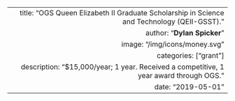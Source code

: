 ---
  title: "OGS Queen Elizabeth II Graduate Scholarship in Science and Technology (QEII-GSST)."
  author: "**Dylan Spicker**"
  image: "/img/icons/money.svg"
  categories: ["grant"]
  description: "$15,000/year; 1 year. Received a competitive, 1 year award through OGS."
  date: "2019-05-01"
---